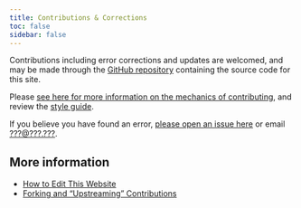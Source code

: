 ```yaml
---
title: Contributions & Corrections
toc: false
sidebar: false
---
```


Contributions including error corrections and updates are welcomed, and may be made through the [GitHub repository](#) containing the source code for this site.

Please [see here for more information on the mechanics of contributing](#), and review the [style guide](style-guide.html).

If you believe you have found an error, [please open an issue here](#) or email [???@???.???](#).

## More information

-   [How to Edit This Website](#/modules/meta-contributing.qmd)
-   [Forking and "Upstreaming" Contributions](#/modules/meta-forking.qmd)
